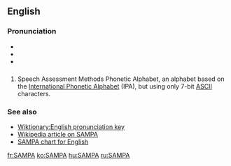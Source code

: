 {{see|Sampa}}

==English==
===Pronunciation===
*{{AHD|săm'pə}}
*{{IPA|/ˈsæmpə/}}
*{{SAMPA|/"s{mp@/}}

==={{acronym}}===
#Speech Assessment Methods Phonetic Alphabet, an alphabet based on the [[International Phonetic Alphabet]] (IPA), but using only 7-bit [[ASCII]] characters.

===See also===
*[[Wiktionary:English pronunciation key]]
*[[w:SAMPA|Wikipedia article on SAMPA]]
*[[w:SAMPA_chart_for_English|SAMPA chart for English]]

[[fr:SAMPA]]
[[ko:SAMPA]]
[[hu:SAMPA]]
[[ru:SAMPA]]